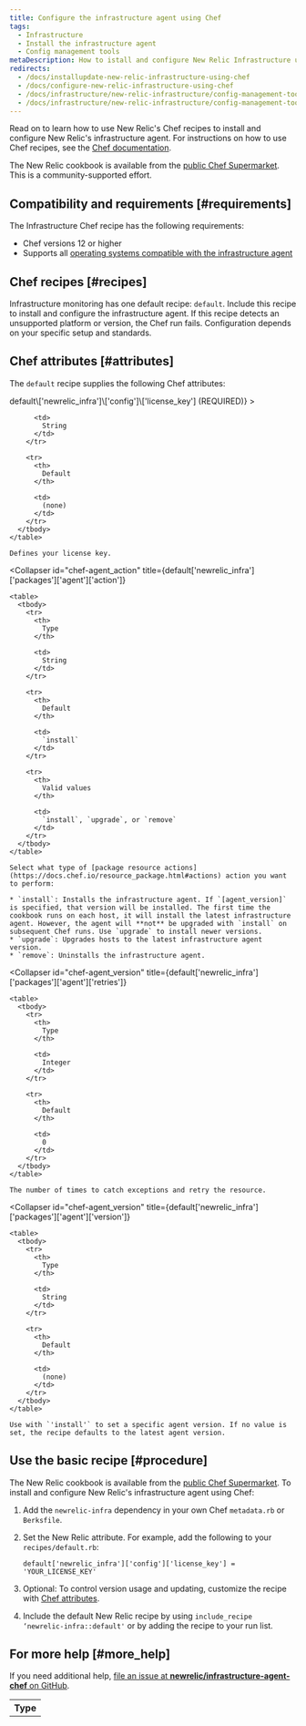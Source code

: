 ```yaml
---
title: Configure the infrastructure agent using Chef
tags:
  - Infrastructure
  - Install the infrastructure agent
  - Config management tools
metaDescription: How to istall and configure New Relic Infrastructure using Chef.
redirects:
  - /docs/installupdate-new-relic-infrastructure-using-chef
  - /docs/configure-new-relic-infrastructure-using-chef
  - /docs/infrastructure/new-relic-infrastructure/config-management-tools/configure-new-relic-infrastructure-using-chef
  - /docs/infrastructure/new-relic-infrastructure/config-management-tools
---
```


Read on to learn how to use New Relic's Chef recipes to install and configure New Relic's infrastructure agent. For instructions on how to use Chef recipes, see the [Chef documentation](https://www.chef.io/solutions/infrastructure-automation/).

The New Relic cookbook is available from the [public Chef Supermarket](https://supermarket.chef.io/cookbooks/newrelic-infra). This is a community-supported effort.

## Compatibility and requirements [#requirements]

The Infrastructure Chef recipe has the following requirements:

* Chef versions 12 or higher
* Supports all [operating systems compatible with the infrastructure agent](/docs/infrastructure/new-relic-infrastructure/getting-started/compatibility-requirements-new-relic-infrastructure#operating-systems)

## Chef recipes [#recipes]

Infrastructure monitoring has one default recipe: `default`. Include this recipe to install and configure the infrastructure agent. If this recipe detects an unsupported platform or version, the Chef run fails. Configuration depends on your specific setup and standards.

## Chef attributes [#attributes]

The `default` recipe supplies the following Chef attributes:

<CollapserGroup>
  <Collapser
    id="chef-license_key"
    title={<><InlineCode>default\['newrelic_infra']\['config']\['license_key']</InlineCode> (REQUIRED)</>}
  >
    <table>
      <tbody>
        <tr>
          <th>
            Type
          </th>

          <td>
            String
          </td>
        </tr>

        <tr>
          <th>
            Default
          </th>

          <td>
            (none)
          </td>
        </tr>
      </tbody>
    </table>

    Defines your license key.
  </Collapser>

  <Collapser
    id="chef-agent_action"
    title={<InlineCode>default\['newrelic_infra']\['packages']\['agent']\['action']</InlineCode>}
  >
    <table>
      <tbody>
        <tr>
          <th>
            Type
          </th>

          <td>
            String
          </td>
        </tr>

        <tr>
          <th>
            Default
          </th>

          <td>
            `install`
          </td>
        </tr>

        <tr>
          <th>
            Valid values
          </th>

          <td>
            `install`, `upgrade`, or `remove`
          </td>
        </tr>
      </tbody>
    </table>

    Select what type of [package resource actions](https://docs.chef.io/resource_package.html#actions) action you want to perform:

    * `install`: Installs the infrastructure agent. If `[agent_version]` is specified, that version will be installed. The first time the cookbook runs on each host, it will install the latest infrastructure agent. However, the agent will **not** be upgraded with `install` on subsequent Chef runs. Use `upgrade` to install newer versions.
    * `upgrade`: Upgrades hosts to the latest infrastructure agent version.
    * `remove`: Uninstalls the infrastructure agent.
  </Collapser>

  <Collapser
    id="chef-agent_version"
    title={<InlineCode>default\['newrelic_infra']\['packages']\['agent']\['retries']</InlineCode>}
  >
    <table>
      <tbody>
        <tr>
          <th>
            Type
          </th>

          <td>
            Integer
          </td>
        </tr>

        <tr>
          <th>
            Default
          </th>

          <td>
            0
          </td>
        </tr>
      </tbody>
    </table>

    The number of times to catch exceptions and retry the resource.
  </Collapser>

  <Collapser
    id="chef-agent_version"
    title={<InlineCode>default\['newrelic_infra']\['packages']\['agent']\['version']</InlineCode>}
  >
    <table>
      <tbody>
        <tr>
          <th>
            Type
          </th>

          <td>
            String
          </td>
        </tr>

        <tr>
          <th>
            Default
          </th>

          <td>
            (none)
          </td>
        </tr>
      </tbody>
    </table>

    Use with `'install'` to set a specific agent version. If no value is set, the recipe defaults to the latest agent version.
  </Collapser>
</CollapserGroup>

## Use the basic recipe [#procedure]

The New Relic cookbook is available from the [public Chef Supermarket](https://supermarket.chef.io/cookbooks/newrelic-infra). To install and configure New Relic's infrastructure agent using Chef:

1. Add the `newrelic-infra` dependency in your own Chef `metadata.rb` or `Berksfile`.
2. Set the New Relic <LicenseKey /> attribute. For example, add the following to your `recipes/default.rb`:

   ```
   default['newrelic_infra']['config']['license_key'] = 'YOUR_LICENSE_KEY'
   ```
3. Optional: To control version usage and updating, customize the recipe with [Chef attributes](#attributes).
4. Include the default New Relic recipe by using `include_recipe ‘newrelic-infra::default'` or by adding the recipe to your run list.

## For more help [#more_help]

If you need additional help, [file an issue at **newrelic/infrastructure-agent-chef** on GitHub](https://github.com/newrelic/infrastructure-agent-chef/issues).
